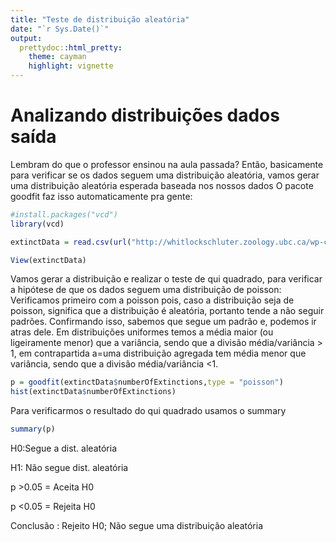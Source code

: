 ```yaml
---
title: "Teste de distribuição aleatória"
date: "`r Sys.Date()`"
output:
  prettydoc::html_pretty:
    theme: cayman
    highlight: vignette
---
```


# Analizando distribuições dados saída


Lembram do que o professor ensinou na aula passada? Então, basicamente para verificar se os dados seguem uma distribuição aleatória, vamos gerar uma distribuição aleatória esperada baseada nos nossos dados O pacote goodfit faz isso automaticamente pra gente:

```r
#install.packages("vcd")
library(vcd)

extinctData = read.csv(url("http://whitlockschluter.zoology.ubc.ca/wp-content/data/chapter08/chap08e6MassExtinctions.csv"))

View(extinctData)
```

Vamos gerar a distribuição e realizar o teste de qui quadrado, para verificar a hipótese de que os dados seguem uma distribuição de poisson:
  Verificamos primeiro com a poisson pois, caso a distribuição seja de poisson, significa que a distribuição é aleatória, portanto tende a não seguir padrões. Confirmando isso, sabemos que segue um padrão e, podemos ir atras dele. Em distribuições uniformes temos a média maior (ou ligeiramente menor) que a variância, sendo que a divisão média/variância > 1, em contrapartida a=uma distribuição agregada tem média menor que variância, sendo que a divisão média/variância <1.
```r
p = goodfit(extinctData$numberOfExtinctions,type = "poisson")
hist(extinctData$numberOfExtinctions)
```

Para verificarmos o resultado do qui quadrado usamos o summary
```r
summary(p)
```

H0:Segue a dist. aleatória

H1: Não segue dist. aleatória

p >0.05 = Aceita H0

p <0.05 = Rejeita H0

Conclusão : Rejeito H0; Não segue uma distribuição aleatória
